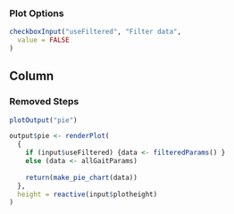 ### Plot Options
```r
checkboxInput("useFiltered", "Filter data",
  value = FALSE
)
```

Column
--------------------------------------------


### Removed Steps {data-height=500}


```r
plotOutput("pie")
```

```r
output$pie <- renderPlot(
  {
    if (input$useFiltered) {data <- filteredParams() }
    else (data <- allGaitParams)
    
    return(make_pie_chart(data))
  },
  height = reactive(input$plotheight)
)

```